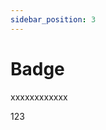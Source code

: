 ```yaml
---
sidebar_position: 3
---
```


# Badge

xxxxxxxxxxxx





  <Badge color="red" count={1}>
    <div
      style={{
         backgroundColor: '#BFBFBF',
         color:'#000000',
         height:'100%',
         width:'100%',
      }}>123</div>
  </Badge>


